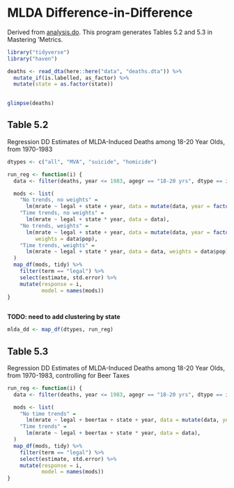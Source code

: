 # MLDA Difference-in-Difference

Derived from [analysis.do](http://masteringmetrics.com/wp-content/uploads/2015/01/analysis.do).
This program generates Tables 5.2 and 5.3 in Mastering 'Metrics.

```r
library("tidyverse")
library("haven")
```

```r
deaths <- read_dta(here::here("data", "deaths.dta")) %>%
  mutate_if(is.labelled, as_factor) %>%
  mutate(state = as.factor(state))
         
```

```r
glimpse(deaths)
```



## Table 5.2

Regression DD Estimates of MLDA-Induced Deaths among 18-20 Year Olds, from 1970-1983

```r
dtypes <- c("all", "MVA", "suicide", "homicide")
```


```r
run_reg <- function(i) {
  data <- filter(deaths, year <= 1983, agegr == "18-20 yrs", dtype == i)

  mods <- list(
    "No trends, no weights" = 
      lm(mrate ~ legal + state + year, data = mutate(data, year = factor(year))),
    "Time trends, no weights" = 
      lm(mrate ~ legal + state * year, data = data),
    "No trends, weights" =
      lm(mrate ~ legal + state + year, data = mutate(data, year = factor(year)),
         weights = data$pop),
    "Time trends, weights" = 
      lm(mrate ~ legal + state * year, data = data, weights = data$pop)
  )
  map_df(mods, tidy) %>%
    filter(term == "legal") %>%
    select(estimate, std.error) %>%
    mutate(response = i,
           model = names(mods))
}
                 
```

**TODO: need to add clustering by state**

```r
mlda_dd <- map_df(dtypes, run_reg)
```


## Table 5.3

Regression DD Estimates of MLDA-Induced Deaths among 18-20 Year Olds, from 1970-1983, controlling for Beer Taxes


```r
run_reg <- function(i) {
  data <- filter(deaths, year <= 1983, agegr == "18-20 yrs", dtype == i)

  mods <- list(
    "No time trends" = 
      lm(mrate ~ legal + beertax + state + year, data = mutate(data, year = factor(year))),
    "Time trends" = 
      lm(mrate ~ legal + beertax + state * year, data = data),
  )
  map_df(mods, tidy) %>%
    filter(term == "legal") %>%
    select(estimate, std.error) %>%
    mutate(response = i,
           model = names(mods))
}
                 
```

